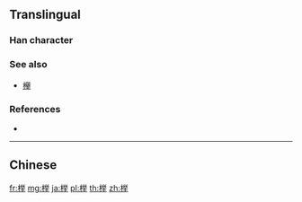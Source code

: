 {{also|櫸}}
==Translingual==

===Han character===
{{Han char|rn=75|rad=木|as=09|sn=13|four=|canj=DFCQ}}

===See also===
* [[欅]]<!-- seem to be variants of same char, [[zelkova]], which is related to [[elm]] -->

===References===
* {{Han ref|kx=0542.191|hdz=21255.080|uh=6989|ud=27017}}

----

==Chinese==
{{zh-see|櫸}}

[[fr:榉]]
[[mg:榉]]
[[ja:榉]]
[[pl:榉]]
[[th:榉]]
[[zh:榉]]